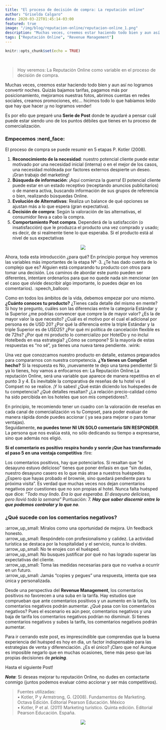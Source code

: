 ```yaml
---
title: "El proceso de decisión de compra: La reputación online"
author: "Griselda Calgaro"
date: 2020-03-22T01:45:14-03:00
featured: true
image: "/img/blog/reputacion-online/reputacion-online_1.png"
description: "Muchas veces, creemos estar haciendo todo bien y aun así no logramos convertir noches. Quizás bajamos tarifas, pagamos más por posicionamiento, mejoramos nuestras fotos, abrimos cuentas en redes sociales, creamos promociones, etc…  hicimos todo lo que habíamos leído que hay que hacer ¡y no logramos vender!"
tags: ["Reputación Online", "Revenue Management"]
---
```


```r
knitr::opts_chunk$set(echo = TRUE)
```
<br>

> Hoy veremos: La Reputación Online como variable en el proceso de decisión de compra. 

Muchas veces, creemos estar haciendo todo bien y aun así no logramos convertir noches. Quizás bajamos tarifas, pagamos más por posicionamiento, mejoramos nuestras fotos, abrimos cuentas en redes sociales, creamos promociones, etc…  hicimos todo lo que habíamos leído que hay que hacer ¡y no logramos vender!

Es por ello que preparé una **Serie de Post** donde te ayudaré a pensar cuál puede estar siendo uno de los puntos débiles que tienes en tu proceso de comercialización.

### Empecemos :nerd_face:

El proceso de compra se puede resumir en 5 etapas P. Kotler (2008).


1. **Reconocimiento de la necesidad**: nuestro potencial cliente puede estar motivado por una necesidad inicial (interna)  o en el mejor de los casos, una necesidad moldeada por factores externos despierte un deseo.  ¡Gran trabajo del marketing! 
2. **Búsqueda de información**: ¡Aquí comienza la guerra! El potencial cliente puede estar en un estado receptivo (receptando anuncios publicitarios) o de manera activa, buscando información de sus grupos de referencia o bien, realizando búsquedas Online. 
3. **Evolución de Alternativas**: Realiza un balance de qué opciones se ajustan más a lo que espera (gran expectativa). 
4. **Decisión de compra**: Según la valoración de las alternativas, el consumidor lleva a cabo la compra. 
5. **Comportamiento Post compra**. Dependerá de la satisfacción (o insatisfacción) que le produzca el producto una vez comprado y usado; es decir, de si realmente tiene lo que esperaba. Si el producto está al nivel de sus expectativas
 
<p align="center" width="50px" height="auto"> <img src='/img/blog/reputacion-online/reputacion-online_1.png' style='max-width: 85%'/></p>
 
Ahora, toda esta introducción ¿para qué?  En principio porque hoy veremos las variables más importantes de la etapa Nº ·3. 
¿Te has dado cuenta de lo complejo que es?  Alguien está comparando tu producto con otros para tomar una decisión. Los caminos de abordar este punto pueden ser diferentes, intentare ordenarlos para que no quede nada sin mencionar (en el caso que olvide describir algo importante, lo puedes dejar en los comentarios). :speech_balloon:


Como en todos los ámbitos de la vida, debemos empezar por uno mismo.  **¿Cuánto conoces tu producto?** ¿Tienes cada detalle del mismo en mente? Si hoy te pregunto, cuáles son las diferencias entre la categoría Estándar y la Superior ¿me podrías convencer que compre la de mayor valor? ¿Es la de mayor valor la que necesito?  ¿Cuál es el motivo por el cual el adicional por persona es de USD 20? ¿Por qué la diferencia entre la triple Estándar y la triple Superior es de USD25?  ¿Por qué mi política de cancelación flexible es de 72hs? ¿Por qué mi producto lo comercializo por HotelDo y no incluí Hotelbeds en esa estrategia? ¿Cómo se compone? Si la mayoría de estas respuestas es “no sé”, ya tienes una nueva tarea pendiente. :wink:  


Una vez que conozcamos nuestro producto en detalle, estamos preparados para compararnos con nuestra competencia. **¿Ya tienes un CompSet hecho?** Si la respuesta es No, ¡nuevamente te dejo una tarea pendiente! Si ya lo tienes, hoy vamos a enfocarnos en: La Reputación Online.La reputación Online, será una variable que aparece de manera repetitiva en el punto 3 y 4. Es inevitable la comparativa de reseñas  de tu hotel vs el Compset no se realice. ¡Y lo sabes! ¿Qué están diciendo los huéspedes de tu competencia? ¿Qué detalles resaltan? ¿La relación precio-calidad cómo ha sido percibida en los hoteles que son mis competidores?.


En principio, te recomiendo tener un cuadro con la valoración de reseñas en cada canal de comercialización vs tu Compset, para poder evaluar de manera rápida donde puedes accionar ( ya sea para mejorar o para tomar ventajas).  
Seguidamente, **no puedes tener NI UN SOLO comentario SIN RESPONDER**. La persona que nos evalúa está, no sólo dedicando su tiempo a expresarse, sino que además nos eligió. 

**Si el comentario es positivo respira hondo y sonríe ¡Que has transformado el paso 5 en una ventaja competitiva** :fire:  

Los comentarios positivos, hay que potenciarlos. Si resaltan que “el desayuno estuvo delicioso” tienes que poner énfasis en que “sin dudas, nuestro desayuno casero es lo que más atrae a nuestros huéspedes ¿Espero que hayas probado el brownie, sino quedará pendiente para tu próxima visita”. Es verdad que muchas veces nos dejan comentarios negativos por cuestiones que no son propias al hotel. Nunca falta huésped que dice: _“Todo muy lindo. Era lo que esperaba. El desayuno delicioso, pero llovió toda la semana”_ Puntuación: 7. **_Hay que saber discernir entre lo que podemos controlar y lo que no_**. 

### ¿Qué sucede con los comentarios negativos? 

:arrow_up_small: Míralos como una oportunidad de mejora. Un feedback honesto.  
:arrow_up_small: Respóndelo con profesionalismo y calidez. La actividad turística se destaca por la hospitalidad y el servicio, nunca lo olvides.  
:arrow_up_small: No te enojes con el huésped.  
:arrow_up_small: No busques justificar por qué no has logrado superar las expectativas del cliente.  
:arrow_up_small: Toma las medidas necesarias para que no vuelva a ocurrir en un futuro.  
:arrow_up_small: Jamás “copies y pegues” una respuesta, intenta que sea única y personalizada.


Desde una perspectiva del **Revenue Management**, los comentarios positivos no favorecen a una suba en la tarifa. Hay estudios que comprueban que ante comentarios positivos y un aumento en la tarifa, los comentarios negativos podrán aumentar. ¿Qué pasa con los comentarios negativos? Pues el escenario es aún peor, comentarios negativos y una baja de tarifa los comentarios negativos podrían no disminuir. Si tienes comentarios negativos y subes la tarifa, los comentarios negativos podrán aumentar.
 
Para ir cerrando este post, es imprescindible que comprendas que la buena experiencia del huésped es hoy en dìa, un factor indispensable para las estrategias de venta y diferenciación. ¿Es el único? ¡Claro que no! Aunque es imposible negarlo que en muchas ocasiones, tiene más peso que las propias decisiones de ***pricing***.

Hasta el siguiente Post!


***Nota***: Si deseas mejorar tu reputación Online, no dudes en contactarte conmigo (juntos podemos evaluar cómo accionar y ser más competitivos).

>Fuentes utilizadas:  
•	Kotler, P y Armstrong, G. (2008). Fundamentos de Marketing. Octava Edición. Editorial Pearson Educación. México  
•	Kotler, P et al. (2011) Marketing turístico.  Quinta edición. Editorial Pearson Educación. España. 

<p align="center" width="50px" height="auto"> <img src='/img/blog/reputacion-online/reputacion-online_2.png' style='max-width: 65%'/></p>